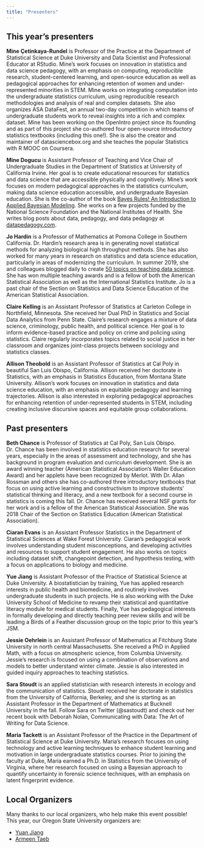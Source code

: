 ```yaml
---
title: "Presenters"
---
```


## This year's presenters

**Mine Çetinkaya-Rundel** is Professor of the Practice at the Department of Statistical Science at Duke University and Data Scientist and Professional Educator at RStudio.
Mine's work focuses on innovation in statistics and data science pedagogy, with an emphasis on computing, reproducible research, student-centered learning, and open-source education as well as pedagogical approaches for enhancing retention of women and under-represented minorities in STEM.
Mine works on integrating computation into the undergraduate statistics curriculum, using reproducible research methodologies and analysis of real and complex datasets.
She also organizes ASA DataFest, an annual two-day competition in which teams of undergraduate students work to reveal insights into a rich and complex dataset.
Mine has been working on the OpenIntro project since its founding and as part of this project she co-authored four open-source introductory statistics textbooks (including this one!).
She is also the creator and maintainer of datasciencebox.org and she teaches the popular Statistics with R MOOC on Coursera.

**Mine Dogucu** is Assistant Professor of Teaching and Vice Chair of Undergraduate Studies in the Department of Statistics at University of California Irvine.
Her goal is to create educational resources for statistics and data science that are accessible physically and cognitively.
Mine's work focuses on modern pedagogical approaches in the statistics curriculum, making data science education accessible, and undergraduate Bayesian education.
She is the co-author of the book [Bayes Rules! An Introduction to Applied Bayesian Modeling](https://www.bayesrulesbook.com/).
She works on a few projects funded by the National Science Foundation and the National Institutes of Health.
She writes blog posts about data, pedagogy, and data pedagogy at [datapedagogy.com](https://www.datapedagogy.com/).

**Jo Hardin** is a Professor of Mathematics at Pomona College in Southern California.
Dr. Hardin's research area is in generating novel statistical methods for analyzing biological high throughput methods.
She has also worked for many years in research on statistics and data science education, particularly in areas of modernizing the curriculum.
In summer 2019, she and colleagues blogged daily to create [50 topics on teaching data science](https://teachdatascience.com/).
She has won multiple teaching awards and is a fellow of both the American Statistical Association as well as the International Statistics Institute.
Jo is a past chair of the Section on Statistics and Data Science Education of the American Statistical Association.

**Claire Kelling** is an Assistant Professor of Statistics at Carleton College in Northfield, Minnesota.
She received her Dual PhD in Statistics and Social Data Analytics from Penn State.
Claire's research engages a mixture of data science, criminology, public health, and political science.
Her goal is to inform evidence-based practice and policy on crime and policing using statistics.
Claire regularly incorporates topics related to social justice in her classroom and organizes joint-class projects between sociology and statistics classes.

**Allison Theobold** is an Assistant Professor of Statistics at Cal Poly in beautiful San Luis Obispo, California.
Allison received her doctorate in Statistics, with an emphasis in Statistics Education, from Montana State University.
Allison's work focuses on innovation in statistics and data science education, with an emphasis on equitable pedagogy and learning trajectories.
Allison is also interested in exploring pedagogical approaches for enhancing retention of under-represented students in STEM, including creating inclusive discursive spaces and equitable group collaborations.

## Past presenters

**Beth Chance** is Professor of Statistics at Cal Poly, San Luis Obispo.
Dr. Chance has been involved in statistics education research for several years, especially in the areas of assessment and technology, and she has background in program evaluation and curriculum development.
She is an award winning teacher (American Statistical Association's Waller Education Award) and her applets have been recognized by Merlot.
With Dr. Allan Rossman and others she has co-authored three introductory textbooks that focus on using active learning and constructivism to improve students' statistical thinking and literacy, and a new textbook for a second course in statistics is coming this fall.
Dr. Chance has received several NSF grants for her work and is a fellow of the American Statistical Association.
She was 2018 Chair of the Section on Statistics Education (American Statistical Association).

**Ciaran Evans** is an Assistant Professor Statistics in the Department of Statistical Sciences at Wake Forest University.
Ciaran's pedagogical work involves understanding student misconceptions, and developing activities and resources to support student engagement.
He also works on topics including dataset shift, changepoint detection, and hypothesis testing, with a focus on applications to biology and medicine.

**Yue Jiang** is Assistant Professor of the Practice of Statistical Science at Duke University.
A biostatistician by training, Yue has applied research interests in public health and biomedicine, and routinely involves undergraduate students in such projects.
He is also working with the Duke University School of Medicine to revamp their statistical and quantitative literacy module for medical students.
Finally, Yue has pedagogical interests in formally developing and directly teaching peer review skills and will be leading a Birds of a Feather discussion group on the topic prior to this year's JSM.

**Jessie Oehrlein** is an Assistant Professor of Mathematics at Fitchburg State University in north central Massachusetts.
She received a PhD in Applied Math, with a focus on atmospheric science, from Columbia University.
Jessie's research is focused on using a combination of observations and models to better understand winter climate.
Jessie is also interested in guided inquiry approaches to teaching statistics.

**Sara Stoudt** is an applied statistician with research interests in ecology and the communication of statistics.
Stoudt received her doctorate in statistics from the University of California, Berkeley, and she is starting as an Assistant Professor in the Department of Mathematics at Bucknell University in the fall.
Follow Sara on Twitter (@sastoudt) and check out her recent book with Deborah Nolan, Communicating with Data: The Art of Writing for Data Science.

**Maria Tackett** is an Assistant Professor of the Practice in the Department of Statistical Science at Duke University.
Maria's research focuses on using technology and active learning techniques to enhance student learning and motivation in large undergraduate statistics courses.
Prior to joining the faculty at Duke, Maria earned a Ph.D. in Statistics from the University of Virginia, where her research focused on using a Bayesian approach to quantify uncertainty in forensic science techniques, with an emphasis on latent fingerprint evidence.

## Local Organizers

Many thanks to our local organizers, who help make this event possible! This year, our Oregon State University organizers are:

- [Yuan Jiang](https://stat.oregonstate.edu/directory/yuan-jiang)
- [Armeen Taeb](https://stat.uw.edu/about-us/people/armeen-taeb-0)

